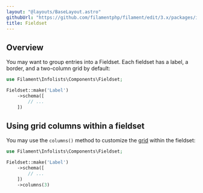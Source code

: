 ```yaml
---
layout: "@layouts/BaseLayout.astro"
githubUrl: "https://github.com/filamentphp/filament/edit/3.x/packages/infolists/docs/04-layout/03-fieldset.md"
title: Fieldset
---
```


## Overview

You may want to group entries into a Fieldset. Each fieldset has a label, a border, and a two-column grid by default:

```php
use Filament\Infolists\Components\Fieldset;

Fieldset::make('Label')
    ->schema([
        // ...
    ])
```

## Using grid columns within a fieldset

You may use the `columns()` method to customize the [grid](grid) within the fieldset:

```php
use Filament\Infolists\Components\Fieldset;

Fieldset::make('Label')
    ->schema([
        // ...
    ])
    ->columns(3)
```
